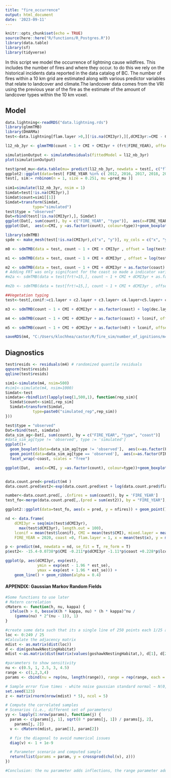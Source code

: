 ```yaml
---
title: "fire_occurrence"
output: html_document
date: '2023-09-11'
---
```


```r
knitr::opts_chunk$set(echo = TRUE)
source(here::here("R/functions/R_Postgres.R"))
library(data.table)
library(sf)
library(tidyverse)
```

In this script we model the occurrence of lightning cause wildfires. This includes the number of fires and where they occur. to do this we rely on the historical incidents data reported in the data catalog of BC. The number of fires within a 10 km grid are estimated along with various predictor variables that relate to landcover and climate.The landcover data comes from the VRI using the previous year of the fire as the estimate of the amount of landcover types within the 10 km voxel.

## Model
```r
data.lightning<-readRDS("data.lightning.rds")
library(glmmTMB)
library(DHARMa)
test<-data.lightning[flam.layer >0,][!is.na(CMI3yr),][,dCMI3yr:=CMI - CMI3yr][, coast:=0][frt==15, coast:=1][is.na(dec.layer), dec.layer:=0][is.na(mixed.layer), mixed.layer:=0][is.na(open.layer), open.layer:=0]

l12_nb_3yr <- glmmTMB(count ~ 1 + CMI + CMI3yr + (frt|FIRE_YEAR), offset = log(flam.layer), family = nbinom2, ziformula = ~0, data=test)

simulationOutput <- simulateResiduals(fittedModel = l12_nb_3yr)
plot(simulationOutput)

test$pred_mu<-data.table(mu= predict(l12_nb_3yr, newdata = test[, c("flam.layer", "CMI", "CMI3yr")][,FIRE_YEAR := NA][,frt := NA], type="response"))
ggplot2::ggplot(data=test[ FIRE_YEAR %in% c( 2012, 2016, 2017, 2018, 2020, 2022)], aes(x=x, y=y, color = pred_mu)) + facet_wrap(~FIRE_YEAR) + geom_point()
test[, sim:= rnbinom(n = 1, size = 0.251, mu =pred_mu )]
 
sim1=simulate(l12_nb_3yr, nsim = 1)
Simdat=test[!is.na(CMI3yr),]
Simdat$count=sim1[[1]]
Simdat=transform(Simdat,  
            type="simulated")
test$type = "observed"  
Dat=rbind(test[!is.na(CMI3yr),], Simdat) 
ggplot(Dat[, sum(count), by = c("FIRE_YEAR", "type")],  aes(x=FIRE_YEAR, y =V1, colour=type))+geom_line()
ggplot(Dat,  aes(x=CMI, y =as.factor(count), colour=type))+geom_boxplot() + facet_grid(~type)

library(sdmTMB)
spde <- make_mesh(test[!is.na(CMI3yr),c("x", "y")], xy_cols = c("x", "y"), cutoff = 10)

m0 <- sdmTMB(data = test, count ~ 1 + CMI + CMI3yr , offset = log(test$flam.layer), family = nbinom2(), time = "FIRE_YEAR",  mesh = spde, spatial = FALSE, spatiotemporal = FALSE, reml=T)

m1 <- sdmTMB(data = test, count ~ 1 + CMI + dCMI3yr , offset = log(test$flam.layer), family = nbinom2(), time = "FIRE_YEAR",  mesh = spde, spatial = T, spatiotemporal = FALSE, reml=T)

m2 <- sdmTMB(data = test, count ~ 1 + CMI + dCMI3yr + as.factor(coast) , offset = log(test$flam.layer), family = nbinom2(), time = "FIRE_YEAR",  mesh = spde, spatial = T, spatiotemporal = FALSE)
# Adding FRT was only signifcant for the coast so made a indicator variable for the coast vs other.
#m2a <- sdmTMB(data = test[frt!=15,], count ~ 1 + CMI + dCMI3yr + as.factor(frt), offset = log(test[frt!=15,]$flam.layer), family = nbinom2(), time = "FIRE_YEAR",  mesh = spde2, spatial = T, spatiotemporal = FALSE)

#m2b <- sdmTMB(data = test[frt!=15,], count ~ 1 + CMI + dCMI3yr , offset = log(test[frt!=15,]$flam.layer), family = nbinom2(), time = "FIRE_YEAR",  mesh = spde2, spatial = T, spatiotemporal = FALSE)

##Vegetation typing
test<-test[,conif:=c1.layer + c2.layer + c3.layer+ c4.layer+c5.layer+ c7.layer][,lconif:=log(conif+1)]

m3 <- sdmTMB(count ~ 1 + CMI + dCMI3yr + as.factor(coast) + log(dec.layer+1) + log(slash.layer +1)+ +log(mixed.layer +1) + lconif, offset = log(test$flam.layer), family = nbinom2(), time = "FIRE_YEAR", data = test, mesh = spde, spatial = T, spatiotemporal = FALSE)

m4 <- sdmTMB(count ~ 1 + CMI + dCMI3yr + as.factor(coast) + lconif, offset = log(test$flam.layer), family = nbinom2(), time = "FIRE_YEAR", data = test, mesh = spde, spatial = T, spatiotemporal = FALSE)

m5 <- sdmTMB(count ~ 1 + CMI + dCMI3yr + as.factor(ndt) + lconif, offset = log(test$flam.layer), family = nbinom2(), time = "FIRE_YEAR", data = test[!is.na(ndt),], mesh = spde, spatial = T, spatiotemporal = FALSE)

saveRDS(m4, "C:/Users/klochhea/castor/R/fire_sim/number_of_ignitions/m4.rds")

```


## Diagnostics
```r
test$resids <- residuals(m4) # randomized quantile residuals
qqnorm(test$resids)
qqline(test$resids)

sim1<-simulate(m4, nsim=500)
#sim1<-simulate(m4, nsim=1000)
Simdat<-test
simdata<-rbindlist(lapply(seq(1,500,1), function(rep_sim){
  Simdat$count<-sim1[,rep_sim]
  Simdat=transform(Simdat,  
            type=paste0("simulated_rep",rep_sim))
}))

test$type = "observed"  
Dat=rbind(test, simdata) 
data_sim_ag<-Dat[, sum(count), by = c("FIRE_YEAR", "type", "coast")]
#data_sim_ag[type != 'observed', type := 'simulated']
ggplot()+
  geom_boxplot(data=data_sim_ag[type != 'observed'],  aes(x=as.factor(FIRE_YEAR), y =V1)) +
  geom_point(data=data_sim_ag[type == 'observed'],  aes(x=as.factor(FIRE_YEAR), y =V1, color = 'red')) +
  facet_wrap(~coast, scales = "free")

ggplot(Dat,  aes(x=CMI, y =as.factor(count), colour=type))+geom_boxplot() + facet_grid(~type)


data.count.pred<-predict(m4 )
data.count.pred$est2<-exp(data.count.pred$est + log(data.count.pred$flam.layer))

number<-data.count.pred[, .(nfires = sum(count)), by = 'FIRE_YEAR']
test_fo<-merge(data.count.pred[,.(pred = sum(est2)), by = "FIRE_YEAR"], number, by = "FIRE_YEAR")

ggplot2::ggplot(data=test_fo, aes(x = pred, y = nfires)) + geom_point() + geom_smooth(method = "lm", se = T) + geom_abline(slope=1, intercept=0, col = 'black')

nd <- data.frame(
    dCMI3yr = seq(min(test$dCMI3yr), 
      max(test$dCMI3yr), length.out = 100),  
    lconif = mean(test$lconif), CMI = mean(test$CMI), mixed.layer = mean(test$mixed.layer),
    FIRE_YEAR = 2020, coast =0, flam.layer = 1, x = mean(test$x), y = mean(test$y))

p <- predict(m4, newdata = nd, se_fit = T, re_form = T)
p$est2<- -15.4-0.0738*p$CMI -0.211*p$dCMI3yr -1.11*p$coast +0.228*p$lconif

ggplot(p, aes(dCMI3yr, exp(est), 
              ymin = exp(est - 1.96 * est_se), 
              ymax = exp(est + 1.96 * est_se))) +
    geom_line() + geom_ribbon(alpha = 0.4)


```


#### APPENDIX: Gaussian Markov Random Fields
```r
#Some functions to use later
# Matern correlation
cMatern <- function(h, nu, kappa) {
  ifelse(h > 0, besselK(h * kappa, nu) * (h * kappa)^nu / 
    (gamma(nu) * 2^(nu - 1)), 1)
}

#create some data such that its a single line of 250 points each 1/25 away from each other
loc <- 0:249 / 25 
#Calculate the adjacency matrix
mdist <- as.matrix(dist(loc))
d <- dim(goshawkNestingHabitat)
mdist <-as.matrix(dist(matrix(values(goshawkNestingHabitat,), d[1], d[2], byrow=TRUE)))

#parameters to show sensitivity
nu <- c(0.5, 1, 2.5, 3, 4.5)
range <- c(1,2,3,4)
params <- cbind(nu = rep(nu, length(range)), range = rep(range, each = length(nu)))

# Sample error five times - white noise gaussian standard normal ~ N(0, 1)
set.seed(123)
z <- matrix(rnorm(nrow(mdist) * 5), ncol = 5)

# Compute the correlated samples
# Scenarios (i.e., different set of parameters)
yy <- lapply(1:nrow(params), function(j) { 
  param <- c(params[j, 1], sqrt(8 * params[j, 1]) / params[j, 2], 
    params[j, 2])
  v <- cMatern(mdist, param[1], param[2])

  # fix the diagonal to avoid numerical issues
  diag(v) <- 1 + 1e-9 

  # Parameter scenario and computed sample
  return(list(params = param, y = crossprod(chol(v), z)))
})

#Conclusion: the nu parameter adds inflections, the range parameter add smoothness
```
